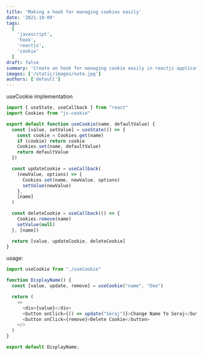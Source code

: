 ```yaml
---
title: 'Making a hook for managing cookies easily'
date: '2021-10-09'
tags:
  [
    'javascript',
    'hook',
    'reactjs',
    'cookie'
  ]
draft: false
summary: 'Create an hook for managing cookie easily in reactjs application'
images: ['/static/images/note.jpg']
authors: ['default']
---
```




useCookie implementation

```js:useCookie.js
import { useState, useCallback } from "react"
import Cookies from "js-cookie"

export default function useCookie(name, defaultValue) {
  const [value, setValue] = useState(() => {
    const cookie = Cookies.get(name)
    if (cookie) return cookie
    Cookies.set(name, defaultValue)
    return defaultValue
  })

  const updateCookie = useCallback(
    (newValue, options) => {
      Cookies.set(name, newValue, options)
      setValue(newValue)
    },
    [name]
  )

  const deleteCookie = useCallback(() => {
    Cookies.remove(name)
    setValue(null)
  }, [name])

  return [value, updateCookie, deleteCookie]
}
```


usage:

```js:DisplayName.js
import useCookie from "./useCookie"

function DisplayName() {
  const [value, update, remove] = useCookie("name", "Doe")

  return (
    <>
      <div>{value}</div>
      <button onClick={() => update("Seraj")}>Change Name To Seraj</button>
      <button onClick={remove}>Delete Cookie</button>
    </>
  )
}

export default DisplayName;
```